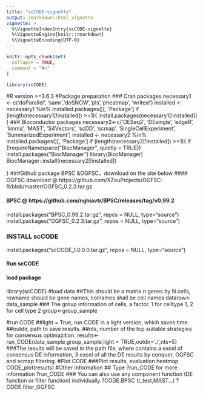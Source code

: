 ```yaml
---
title: "scCODE-vignette"
output: rmarkdown::html_vignette
vignette: >
  %\VignetteIndexEntry{scCODE-vignette}
  %\VignetteEngine{knitr::rmarkdown}
  %\VignetteEncoding{UTF-8}
---
```


```r
knitr::opts_chunk$set(
  collapse = TRUE,
  comment = "#>"
)
```

```r
library(scCODE)
```
#R version >=3.6.3
#Package preparation
### Cran packages
necessary1 <- c('doParallel', 'samr','doSNOW','pls','pheatmap', 'writexl')
installed <- necessary1 %in% installed.packages()[, 'Package']
if (length(necessary1[!installed]) >=1){
  install.packages(necessary1[!installed])
}
### Bioconductor packages
necessary2<-c('DESeq2', 'DEsingle', 
              'edgeR', 'limma', 'MAST', 'S4Vectors', 'scDD', 'scmap', 'SingleCellExperiment', 'SummarizedExperiment')
installed <- necessary2 %in% installed.packages()[, 'Package']
if (length(necessary2[!installed]) >=1){
  if (!requireNamespace("BiocManager", quietly = TRUE))
    install.packages("BiocManager")
  library(BiocManager)
  BiocManager::install(necessary2[!installed])
  
}
###Github package BPSC &OGFSC，download on the site below
#### OGFSC download @ https://github.com/XZouProjects/OGFSC-R/blob/master/OGFSC_0.2.3.tar.gz

#### BPSC @ https://github.com/nghiavtr/BPSC/releases/tag/v0.99.2
#### 
install.packages("BPSC_0.99.2.tar.gz", repos = NULL, type="source")
install.packages("OGFSC_0.2.3.tar.gz", repos = NULL, type="source")

### INSTALL scCODE
install.packages("scCODE_1.0.0.0.tar.gz", repos = NULL, type="source")

#### Run scCODE
#### load package
library(scCODE)
#load data
##This should be a matrix n genes by N cells, rowname should be gene names, colnames shall be cell names
datarow<-data_sample 
### The group information of cells, a factor. 1 for celltype 1, 2 for cell type 2 
group<-group_sample

#run CODE
##light = True, run CODE in a light version, which saves time.
##outdir, path to save results.
##nts, number of the top suitable strategies for consensus optimazition.
results<-run_CODE(data_sample,group_sample,light = TRUE,outdir=’./’,nts=5)
###The results will be saved in the path file, where contains a excel of consensus DE information, 3 excel of all the DE results by conquer, OGFSC and scmap filtering.
#Plot CODE
###Plot results, evaluation heatmap 
CODE_plot(results)
#Other information
## Type ?run_CODE for more information
?run_CODE
### You can also use any component function (DE function or filter function) individually
?CODE.BPSC (t_test,MAST…)
?CODE.filter_OGFSC
